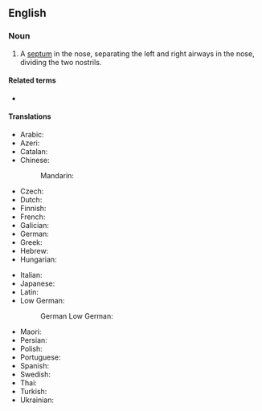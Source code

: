 ==English==
{{wikipedia}}

===Noun===
{{en-noun|nasal septa|nasal septums}}

# {{lb|en|anatomy}} A [[septum]] in the nose, separating the left and right airways in the nose, dividing the two nostrils.

====Related terms====
* {{l|en|deviated nasal septum}}

====Translations====
{{trans-top|septum in the nose}}
* Arabic: {{t|ar|حاجز الأنف}}
* Azeri: {{t|az|burun arakəsmə sümüyü}}
* Catalan: {{t|ca|septe nasal|m}}
* Chinese:
*: Mandarin: {{t+|cmn|鼻中隔|tr=bízhōnggé|sc=Hani}}
* Czech: {{t|cs|nosní přepážka|f}}
* Dutch: {{t|nl|neustussenschot|n}}
* Finnish: {{t|fi|[[nenän]] [[väliseinä]]}}
* French: {{t+|fr|cloison|f}}
* Galician: {{t|gl|tabique nasal|m}}
* German: {{t|de|Nasenscheidewand|f}}
* Greek: {{t|el|ρινικό διάφραγμα|n}}
* Hebrew: {{t|he|מחיצת האף|sc=Hebr}}
* Hungarian: {{t+|hu|orrsövény}}
{{trans-mid}}
* Italian: {{t+|it|setto|m}}
* Japanese: {{t|ja|鼻中隔|tr=bichūkaku|sc=Jpan}}
* Latin: {{t|la|septum nasi|n}}
* Low German:
*: German Low German: {{t|nds-de|neestwüschenwand}}
* Maori: {{t|mi|taunga}}
* Persian: {{t|fa|تیغه بینی|sc=fa-Arab}}
* Polish: {{t+|pl|przegroda nosowa}}
* Portuguese: {{t|pt|septo nasal|m}}
* Spanish: {{t+|es|tabique nasal|m}}
* Swedish: {{t|sv|nässkiljevägg|c}}
* Thai: {{t|th|ผนังกั้นโพรงจมูก|tr=P̄hnạng kận phorng cmūk|sc=Thai}}
* Turkish: {{t|tr|burun bölmesi}}
* Ukrainian: {{t|uk|носова перетинка|tr=nosova peretinka|sc=Cyrl}}
{{trans-bottom}}